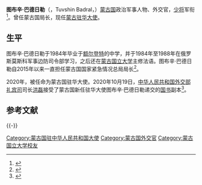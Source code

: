 '''图布辛·巴德日勒'''（{{lang-mn|Түвшингийн Бадрал}}，Tuvshin Badral，{{bd|1966年|||catIdx=Badral}}）[[蒙古国|蒙古国]]政治军事人物、外交官，[[少将|少将]]军衔<ref>{{cite web |title=NEMA chief nominated as Mongolia’s Ambassador to China |url=https://news.mn/en/792127/ |accessdate=2020-10-21 |archive-date=2020-10-24 |archive-url=https://web.archive.org/web/20201024103712/https://news.mn/en/792127/ |dead-url=no }}</ref>。曾任蒙古国{{tsl|en|National Emergency Management Agency (Mongolia)|国家紧急情况总局}}局长，现任[[蒙古驻华大使列表|蒙古驻华大使]]。

==生平==
图布辛·巴德日勒于1984年毕业于[[额尔登特|额尔登特]]的中学，并于1984年至1988年在俄罗斯莫斯科军事边防司令部学习，之后还在[[蒙古国立大学|蒙古国立大学]]主修法语。图布辛·巴德日勒自2015年以来一直担任蒙古国国家紧急情况总局局长<ref>{{cite web |title=支持任命国家紧急情况总局局长特·巴德日勒为驻华大使 |url=https://www.montsame.mn/en/read/224645 |accessdate=2020-10-21 |archive-date=2020-10-24 |archive-url=https://web.archive.org/web/20201024051046/https://www.montsame.mn/en/read/224645 |dead-url=no }}</ref>。

2020年，被任命为蒙古国驻华大使。2020年10月19日，[[中华人民共和国外交部礼宾司|中华人民共和国外交部礼宾司]]司长[[洪磊|洪磊]]接受了蒙古国新任驻华大使图布辛·巴德日勒递交的[[国书|国书]]副本<ref>{{cite web |title=外交部礼宾司司长洪磊分别接受蒙古和塔吉克斯坦 新任驻华大使递交国书副本 |url=https://www.fmprc.gov.cn/web/wjbxw_673019/t1825114.shtml |accessdate=2020-10-21 |archive-date=2020-10-24 |archive-url=https://web.archive.org/web/20201024103507/https://www.fmprc.gov.cn/web/wjbxw_673019/t1825114.shtml |dead-url=no }}</ref>。

== 参考文献 ==
{{Reflist|32em}}

{{-}}
{{start box}}
{{s-dip}}
{{s-before|[[丹巴·冈呼雅格|丹巴·冈呼雅格]]}}
{{s-title|[[蒙古驻华大使列表|蒙古国驻中华人民共和国大使]]|2020年10月 — }}
{{s-inc}}
{{end box}}
{{蒙古人物小作品}}
{{DEFAULTSORT:B}}
[[Category:蒙古国驻中华人民共和国大使|Category:蒙古国驻中华人民共和国大使]]
[[Category:蒙古国外交官|Category:蒙古国外交官]]
[[Category:蒙古国立大学校友|Category:蒙古国立大学校友]]